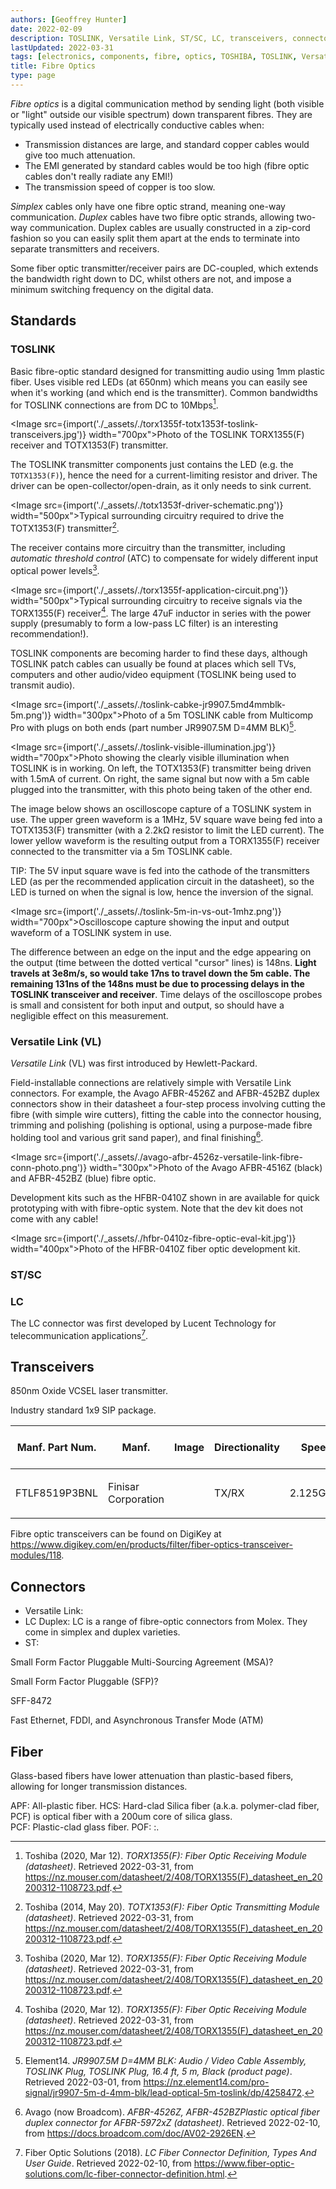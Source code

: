 ```yaml
---
authors: [Geoffrey Hunter]
date: 2022-02-09
description: TOSLINK, Versatile Link, ST/SC, LC, transceivers, connectors and more info on fibre optics.
lastUpdated: 2022-03-31
tags: [electronics, components, fibre, optics, TOSHIBA, TOSLINK, Versatile Link, transceivers, automatic threshold control, ATC]
title: Fibre Optics
type: page
---
```


<WarningIsNotes />

_Fibre optics_ is a digital communication method by sending light (both visible or "light" outside our visible spectrum) down transparent fibres. They are typically used instead of electrically conductive cables when:

* Transmission distances are large, and standard copper cables would give too much attenuation.
* The EMI generated by standard cables would be too high (fibre optic cables don't really radiate any EMI!)
* The transmission speed of copper is too slow.

_Simplex_ cables only have one fibre optic strand, meaning one-way communication. _Duplex_ cables have two fibre optic strands, allowing two-way communication. Duplex cables are usually constructed in a zip-cord fashion so you can easily split them apart at the ends to terminate into separate transmitters and receivers.

Some fiber optic transmitter/receiver pairs are DC-coupled, which extends the bandwidth right down to DC, whilst others are not, and impose a minimum switching frequency on the digital data.

## Standards

### TOSLINK

Basic fibre-optic standard designed for transmitting audio using 1mm plastic fiber. Uses visible red LEDs (at 650nm) which means you can easily see when it's working (and which end is the transmitter). Common bandwidths for TOSLINK connections are from DC to 10Mbps[^bib-toshiba-torx1355f-ds].

<Image src={import('./_assets/./torx1355f-totx1353f-toslink-transceivers.jpg')} width="700px">Photo of the TOSLINK TORX1355(F) receiver and TOTX1353(F) transmitter.</Image>

The TOSLINK transmitter components just contains the LED (e.g. the `TOTX1353(F)`), hence the need for a current-limiting resistor and driver. The driver can be open-collector/open-drain, as it only needs to sink current.

<Image src={import('./_assets/./totx1353f-driver-schematic.png')} width="500px">Typical surrounding circuitry required to drive the TOTX1353(F) transmitter[^bib-toshiba-totx1353f-ds]. </Image>

The receiver contains more circuitry than the transmitter, including _automatic threshold control_ (ATC) to compensate for widely different input optical power levels[^bib-toshiba-torx1355f-ds].

<Image src={import('./_assets/./torx1355f-application-circuit.png')} width="500px">Typical surrounding circuitry to receive signals via the TORX1355(F) receiver[^bib-toshiba-torx1355f-ds]. The large 47uF inductor in series with the power supply (presumably to form a low-pass LC filter) is an interesting recommendation!).</Image>

TOSLINK components are becoming harder to find these days, although TOSLINK patch cables can usually be found at places which sell TVs, computers and other audio/video equipment (TOSLINK being used to transmit audio).

<Image src={import('./_assets/./toslink-cabke-jr9907.5md4mmblk-5m.png')} width="300px">Photo of a 5m TOSLINK cable from Multicomp Pro with plugs on both ends (part number JR9907.5M D=4MM BLK)[^bib-e14-toslink-cable].</Image>

<Image src={import('./_assets/./toslink-visible-illumination.jpg')} width="700px">Photo showing the clearly visible illumination when TOSLINK is in working. On left, the TOTX1353(F) transmitter being driven with 1.5mA of current. On right, the same signal but now with a 5m cable plugged into the transmitter, with this photo being taken of the other end.</Image>

The image below shows an oscilloscope capture of a TOSLINK system in use. The upper green waveform is a 1MHz, 5V square wave being fed into a TOTX1353(F) transmitter (with a 2.2kΩ resistor to limit the LED current). The lower yellow waveform is the resulting output from a TORX1355(F) receiver connected to the transmitter via a 5m TOSLINK cable.

TIP: The 5V input square wave is fed into the cathode of the transmitters LED (as per the recommended application circuit in the datasheet), so the LED is turned on when the signal is low, hence the inversion of the signal.

<Image src={import('./_assets/./toslink-5m-in-vs-out-1mhz.png')} width="700px">Oscilloscope capture showing the input and output waveform of a TOSLINK system in use.</Image>

The difference between an edge on the input and the edge appearing on the output (time between the dotted vertical "cursor" lines) is 148ns. **Light travels at 3e8m/s, so would take 17ns to travel down the 5m cable. The remaining 131ns of the 148ns must be due to processing delays in the TOSLINK transceiver and receiver**. Time delays of the oscilloscope probes is small and consistent for both input and output, so should have a negligible effect on this measurement.

### Versatile Link (VL)

_Versatile Link_ (VL) was first introduced by Hewlett-Packard.

Field-installable connections are relatively simple with Versatile Link connectors. For example, the Avago AFBR-4526Z and AFBR-452BZ duplex connectors show in their datasheet a four-step process involving cutting the fibre (with simple wire cutters), fitting the cable into the connector housing, trimming and polishing (polishing is optional, using a purpose-made fibre holding tool and various grit sand paper), and final finishing[^bib-avago-afbr-4526z-ds].

<Image src={import('./_assets/./avago-afbr-4526z-versatile-link-fibre-conn-photo.png')} width="300px">Photo of the Avago AFBR-4516Z (black) and AFBR-452BZ (blue) fibre optic.</Image>

Development kits such as the HFBR-0410Z shown in are available for quick prototyping with with fibre-optic system. Note that the dev kit does not come with any cable!

<Image src={import('./_assets/./hfbr-0410z-fibre-optic-eval-kit.jpg')} width="400px">Photo of the HFBR-0410Z fiber optic development kit.</Image>

### ST/SC


### LC

The LC connector was first developed by Lucent Technology for telecommunication applications[^bib-fiber-optic-solutions-lc-fiber].

## Transceivers

850nm Oxide VCSEL laser transmitter.

Industry standard 1x9 SIP package.

<table>
  <thead>
    <tr>
      <th>Manf. Part Num.</th>
      <th>Manf.</th>
      <th>Image</th>
      <th>Directionality</th>
      <th>Speed</th>
      <th>Price (USD, 100)</th>
      <th>Datasheet</th>
      <th>Mounting</th>
    </tr>
</thead>
<tbody>
    <tr>
      <td>FTLF8519P3BNL</td>
      <td>Finisar Corporation</td>
      <td></td>
      <td>TX/RX</td>
      <td>2.125Gbps</td>
      <td>

[$30.21 (80)](https://www.digikey.com/en/products/detail/finisar-corporation/FTLF8519P3BNL/3507745)
      </td>
      <td>

[Datasheet](https://ii-vi.com/product/1000base-sx-and-2g-fibre-channel-2gfc-500m-extended-temperature-sfp-optical-transceiver/)
      </td>
      <td>Pluggable, SFP</td>
    </tr>
  </tbody>
</table>

Fibre optic transceivers can be found on DigiKey at https://www.digikey.com/en/products/filter/fiber-optics-transceiver-modules/118.

## Connectors

* Versatile Link: 
* LC Duplex: LC is a range of fibre-optic connectors from Molex. They come in simplex and duplex varieties.
* ST: 


Small Form Factor Pluggable Multi-Sourcing Agreement (MSA)?

Small Form Factor Pluggable (SFP)?

SFF-8472

Fast Ethernet, FDDI, and Asynchronous Transfer Mode 
(ATM)

## Fiber

Glass-based fibers have lower attenuation than plastic-based fibers, allowing for longer transmission distances.

APF: All-plastic fiber.
HCS: Hard-clad Silica fiber (a.k.a. polymer-clad fiber, PCF) is optical fiber with a 200um core of silica glass.  
PCF: Plastic-clad glass fiber.
POF: :.

[^bib-avago-afbr-4526z-ds]:  Avago (now Broadcom). _AFBR-4526Z, AFBR-452BZPlastic optical fiber duplex connector for AFBR-5972xZ (datasheet)_. Retrieved 2022-02-10, from https://docs.broadcom.com/doc/AV02-2926EN.
[^bib-fiber-optic-solutions-lc-fiber]:  Fiber Optic Solutions (2018). _LC Fiber Connector Definition, Types And User Guide_. Retrieved 2022-02-10, from https://www.fiber-optic-solutions.com/lc-fiber-connector-definition.html.
[^bib-e14-toslink-cable]:  Element14. _JR9907.5M D=4MM BLK: Audio / Video Cable Assembly, TOSLINK Plug, TOSLINK Plug, 16.4 ft, 5 m, Black (product page)_. Retrieved 2022-03-01, from https://nz.element14.com/pro-signal/jr9907-5m-d-4mm-blk/lead-optical-5m-toslink/dp/4258472.
[^bib-toshiba-totx1353f-ds]:  Toshiba (2014, May 20). _TOTX1353(F): Fiber Optic Transmitting Module (datasheet)_. Retrieved 2022-03-31, from https://nz.mouser.com/datasheet/2/408/TORX1355(F)_datasheet_en_20200312-1108723.pdf.
[^bib-toshiba-torx1355f-ds]:  Toshiba (2020, Mar 12). _TORX1355(F): Fiber Optic Receiving Module (datasheet)_. Retrieved 2022-03-31, from https://nz.mouser.com/datasheet/2/408/TORX1355(F)_datasheet_en_20200312-1108723.pdf.
